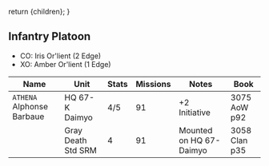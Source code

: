   return <Framework>{children}</Framework>;
}

## Infantry Platoon

- CO: Iris Or'lient (2 Edge)
- XO: Amber Or'lient (1 Edge)

| Name                      | Unit                           | Stats | Missions | Notes                   | Book          |
| ------------------------- | ------------------------------ | ----- | -------- | ----------------------- | ------------- |
| `ATHENA` Alphonse Barbaue | HQ 67-K Daimyo                 | 4/5   | 91       | +2 Initiative           | 3075 AoW p92  |
|                           | Gray Death Std SRM             | 4     | 91       | Mounted on HQ 67-Daimyo | 3058 Clan p35 |
